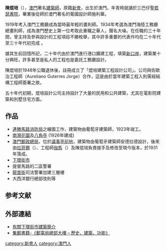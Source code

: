 '''陳焜培'''（{{bd|1896年||1985年||catIdx=C陳}}），[[澳門|澳門]]著名[[建築師|建築師]]，原籍[[新會|新會]]，出生於澳門。年青時就讀於三巴仔[[聖若瑟修院大樓及聖堂|聖若瑟書院]]，畢業後從師於澳門著名的葡國設計師施利華。

1919年考入澳門工務廳成為當時最年輕的畫則師。1934年考選為澳門海陸工務廳總畫則師，成為澳門歷史上第一位考取此重職之華人，聲名大噪。在任職的三十年間，曾主持及參與設計的工程項目不勝枚舉，其中許多重要的代表作均在二十年代至三十年代初完成 。

據其生前回憶所記，二十年代由於澳門進行港口擴建工程，填築[[新口岸|新口岸]]，建築業十分興旺，許多甚至是私人的工程也是委託工務廳設計。

陳焜培於1948年公職退休後，註冊成立了「焜培建築工程設計公司」。公司與佐歐治工程師（Aureliano Guterres Jorge）合作，這是由於當年建築工程入則需經結構工程師簽署之故。

五十年代初期，焜培設計公司主持設計了大量的民用和公共建築，尤其在電影院建築和別墅住宅方面。

==作品==
*[[澳門消防博物館|連勝馬路消防局]]之繪圖工作，建築物由葡萄牙建築師{{link-pt|卡洛斯·雷貝洛·德·安德拉德|Carlos Rebello de Andrade|安德拉德}}{{refTag|1=《郵電局總部大樓——歷史、建築、功能》，澳門郵電局，2019年3月。{{quote|ISBN 9789996530821}}}}，1923年竣工。
*[[南灣花園|南灣花園]]及[[八角亭圖書館|八角亭]] (1926年建成)
*[[澳門郵政總局|澳門郵政總局]]，位於[[議事亭前地|議事亭前地]]，建築物由葡萄牙建築師安德拉德設計，後來由[[拉斐爾·加斯托·博爾赫斯|拉菲爾]]（{{lang-pt|Rafael Gastão Borges}}）、工程師[[歐仁尼奧·桑切斯·伽馬|伽馬]]（{{lang-pt|Eugénio Sanches da Gama}}）及陳焜培負責接手及修改至現今版本{{refTag|1=《郵電局總部大樓——歷史、建築、功能》，澳門郵電局，2019年3月。{{quote|ISBN 9789996530821}}}}，於1931年落成。
*[[下環街市|下環街市]]
*提督馬路的二區警署
*[[龍嵩街|龍嵩街]]司法警署加建三層樓
*大西洋銀行總部改則等

== 参考文献 ==
{{RefFoot}}

==外部連結==
*[https://web.archive.org/web/20060210030128/http://apphcm.org/joyc20040807.htm 有關下環街市建築簡介]
*[https://philately.ctt.gov.mo/XVersion/News.aspx?pm=2471 集郵書籍-《郵電局總部大樓 – 歷史、建築、功能》] {{Wayback|url=https://philately.ctt.gov.mo/XVersion/News.aspx?pm=2471 |date=20201205055310 }}

[[category:新會人|category:新會人]]
[[category:澳門人|category:澳門人]]